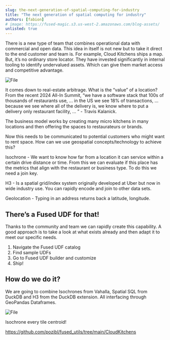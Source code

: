 ```yaml
---
slug: the-next-generation-of-spatial-computing-for-industry
title: "The next generation of spatial computing for industry"
authors: [fabion]
# image: https://fused-magic.s3.us-west-2.amazonaws.com/blog-assets/
unlisted: true
---
```



There is a new type of team that combines operational data with commercial and open data. This idea in itself is not new but to take it direct to the end customer and team is. For example, Cloud Kitchens ships a map. But, it’s no ordinary store locator. They have invested significantly in internal tooling to identify undervalued assets. Which can give them market access and competitive advantage.



<div style={{textAlign: 'center'}}>
<img src={ImageFab1} alt="File" style={{}} />
</div>

It comes down to real-estate arbitrage. What is the “value” of a location? From the recent 2024 All-In Summit, “we have a software stack that 100s of thousands of restaurants use, ... in the US we see 18% of transactions, ... because we see where all of the delivery is, we know where to put a delivery only restaurant facility, ... ” - Travis Kalanick.

The business model works by creating many micro kitchens in many locations and then offering the spaces to restaurateurs or brands.

Now this needs to be communicated to potential customers who might want to rent space. How can we use geospatial concepts/technology to achieve this?

Isochrone - We want to know how far from a location it can service within a certain drive distance or time. From this we can evaluate if this place has the metrics that align with the restaurant or business type. To do this we need a join key.

H3 - Is a spatial grid/index system originally developed at Uber but now in wide industry use. You can rapidly encode and join to other data sets.

Geolocation - Typing in an address returns back a latitude, longitude.

## There’s a Fused UDF for that!

Thanks to the community and team we can rapidly create this capability. A good approach is to take a look at what exists already and then adapt it to meet our specific needs.

1. Navigate the Fused UDF catalog
2. Find sample UDFs
3. Go to Fused UDF builder and customize
4. Ship!


## How do we do it?
We are going to combine Isochrones from Vahalla, Spatial SQL from DuckDB and H3 from the DuckDB extension. All interfacing through GeoPandas Dataframes.


<div style={{textAlign: 'center'}}>
<img src={ImageFab2} alt="File" style={{}} />
</div>

Isochrone every tile centroid!

https://github.com/pozibl/fused_utils/tree/main/CloudKitchens
